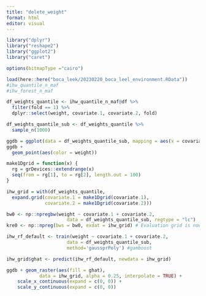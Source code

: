 ```yaml
---
title: "delete_weight"
format: html
editor: visual
---
```


```r
library("dplyr")
library("reshape2")
library("ggplot2")
library("caret")

options(bitmapType ="cairo")
```

```r
load(here::here("boca_leek/20230220_boca_leel_environment.RData"))
#ihw_quantile_n_maf
#ihw_forest_n_maf
```

```r
df_weights_quantile <- ihw_quantile_n_maf@df %>%
  filter(fold == 1) %>%
  dplyr::select(weight, covariate.1, covariate.2, fold)
```

```r
df_weights_quantile_sub <- df_weights_quantile %>%
  sample_n(1000)
```

```r
ggdb = ggplot(data = df_weights_quantile_sub, mapping = aes(x = covariate.1, y = covariate.2)) 
ggdb +
  geom_point(aes(color = weight))
```

```r
make1Dgrid = function(x) {
  rg = grDevices::extendrange(x)
  seq(from = rg[1], to = rg[2], length.out = 100)
}
```

```r
ihw_grid = with(df_weights_quantile,
  expand.grid(covariate.1 = make1Dgrid(covariate.1),
              covariate.2 = make1Dgrid(covariate.2)))
```

```r
bw0 <- np::npregbw(weight ~ covariate.1 + covariate.2, 
                      data = df_weights_quantile_sub, regtype = "lc")
kre0 <- np::npreg(bws = bw0, exdat = ihw_grid) # Evaluation grid is now a matrix
```

```r
ihw_rf_default <- train(weight ~ covariate.1 + covariate.2, 
                      data = df_weights_quantile_sub, 
                      method='gaussprPoly') #gamboost
```

```r
ihw_grid$ghat <- predict(ihw_rf_default, newdata = ihw_grid)
```

```r
ggdb + geom_raster(aes(fill = ghat),
            data = ihw_grid, alpha = 0.25, interpolate = TRUE) +
    scale_x_continuous(expand = c(0, 0)) +
    scale_y_continuous(expand = c(0, 0))
```
